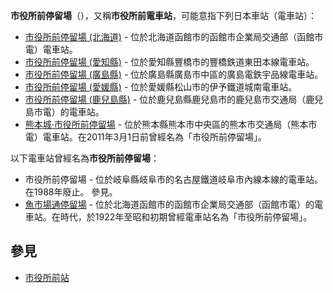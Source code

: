 '''市役所前停留場'''（{{jpn|j=市役所前停留場|hg=しやくしょまえていりゅうじょう}}），又稱'''市役所前電車站'''，可能意指下列日本車站（電車站）：

* [[市役所前停留場_(北海道)|市役所前停留場 (北海道)]] - 位於北海道函館市的函館市企業局交通部（函館市電）電車站。
* [[市役所前停留場_(愛知縣)|市役所前停留場 (愛知縣)]] - 位於愛知縣豐橋市的豐橋鉄道東田本線電車站。
* [[市役所前停留場_(廣島縣)|市役所前停留場 (廣島縣)]] - 位於廣島縣廣島市中區的廣島電鉄宇品線電車站。
* [[市役所前停留場_(愛媛縣)|市役所前停留場 (愛媛縣)]] - 位於愛媛縣松山市的伊予鐵道城南電車站。
* [[市役所前停留場_(鹿兒島縣)|市役所前停留場 (鹿兒島縣)]] - 位於鹿兒島縣鹿兒島市的鹿兒島市交通局（鹿兒島市電）的電車站。
* [[熊本城·市役所前停留場|熊本城·市役所前停留場]] - 位於熊本縣熊本市中央區的熊本市交通局（熊本市電）電車站。在2011年3月1日前曾經名為「市役所前停留場」。

以下電車站曾經名為'''市役所前停留場'''：

* 市役所前停留場 - 位於岐阜縣岐阜市的名古屋鐵道岐阜市內線本線的電車站。在1988年廢止。 參見{{Translink|ja|市役所前駅 (岐阜県)|市役所前站 (岐阜縣)}}。
* [[魚市場通停留場|魚市場通停留場]] - 位於北海道函館市的函館市企業局交通部（函館市電）的電車站。在{{Translink|ja|函館水電}}時代，於1922年至昭和初期曾經電車站名為「市役所前停留場」。 
==參見==
*[[市役所前站|市役所前站]]
{{disambig|Cat=七字車站名消歧義}}
